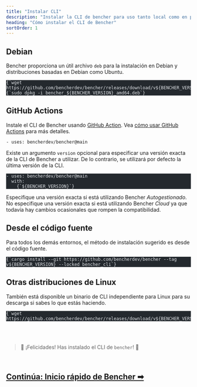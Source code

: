 ```yaml
---
title: "Instalar CLI"
description: "Instalar la CLI de bencher para uso tanto local como en pruebas de rendimiento continuas"
heading: "Cómo instalar el CLI de Bencher"
sortOrder: 1
---
```



## Debian

Bencher proporciona un útil archivo `deb` para la instalación en Debian
y distribuciones basadas en Debian como Ubuntu.

<pre class="astro-code github-dark" style="background-color: rgb(36, 41, 46); overflow-x: auto;" tabindex="0" data-darkreader-inline-bgcolor=""><code><span class="line"><span style="color: rgb(225, 228, 232);" data-darkreader-inline-color="">{`wget https://github.com/bencherdev/bencher/releases/download/v${BENCHER_VERSION}/bencher_${BENCHER_VERSION}_amd64.deb`}</span></span>
<span class="line"><span style="color: rgb(225, 228, 232);" data-darkreader-inline-color="">{`sudo dpkg -i bencher_${BENCHER_VERSION}_amd64.deb`}</span></span></code></pre>

## GitHub Actions

Instale el CLI de Bencher usando [GitHub Action](https://github.com/marketplace/actions/bencher-cli).
Vea [cómo usar GitHub Actions](/docs/how-to/fr/github-actions) para más detalles.

```
- uses: bencherdev/bencher@main
```

Existe un argumento `version` opcional para especificar una versión exacta de la CLI de Bencher a utilizar.
De lo contrario, se utilizará por defecto la última versión de la CLI.

<pre class="astro-code github-dark" style="background-color: rgb(36, 41, 46); overflow-x: auto;" tabindex="0" data-darkreader-inline-bgcolor=""><code><span class="line"><span style="color: rgb(225, 228, 232);" data-darkreader-inline-color="">- uses: bencherdev/bencher@main</span></span>
<span class="line"><span style="color: rgb(225, 228, 232);" data-darkreader-inline-color="">  with:</span></span>
<span class="line"><span style="color: rgb(225, 228, 232);" data-darkreader-inline-color="">    {`${BENCHER_VERSION}`}</span></span></code></pre>

Especifique una versión exacta si está utilizando Bencher *Autogestionado*.
No especifique una versión exacta si está utilizando Bencher *Cloud* ya que todavía hay cambios ocasionales que rompen la compatibilidad.

## Desde el código fuente

Para todos los demás entornos, el método de instalación sugerido es desde el código fuente.

<pre class="astro-code github-dark" style="background-color: rgb(36, 41, 46); overflow-x: auto;" tabindex="0" data-darkreader-inline-bgcolor=""><code><span class="line"><span style="color: rgb(225, 228, 232);" data-darkreader-inline-color="">{`cargo install --git https://github.com/bencherdev/bencher --tag v${BENCHER_VERSION} --locked bencher_cli`}</span></span></code></pre>

## Otras distribuciones de Linux

También está disponible un binario de CLI independiente para Linux para su descarga
si sabes lo que estás haciendo.

<pre class="astro-code github-dark" style="background-color: rgb(36, 41, 46); overflow-x: auto;" tabindex="0" data-darkreader-inline-bgcolor=""><code><span class="line"><span style="color: rgb(225, 228, 232);" data-darkreader-inline-color="">{`wget https://github.com/bencherdev/bencher/releases/download/v${BENCHER_VERSION}/bencher`}</span></span></code></pre>

<br/>
<br/>

> 🐰 ¡Felicidades! Has instalado el CLI de <code>bencher</code>! 🎉

<br/>

<h2><a href="/docs/fr/tutorial/quick-start/">Continúa: Inicio rápido de Bencher ➡</a></h2>